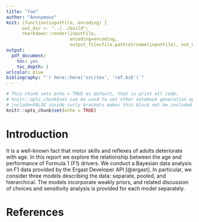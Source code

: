 ```yaml
---
title: "foo"
author: "Anonymous"
knit: (function(inputFile, encoding) { 
      out_dir <- "../../build";
      rmarkdown::render(inputFile,
                        encoding=encoding, 
                        output_file=file.path(dirname(inputFile), out_dir, 'report.pdf')); })
output: 
  pdf_document: 
    toc: yes
    toc_depth: 1
urlcolor: blue
bibliography: "`r here::here('src/tex', 'ref.bib')`"
---
```


```r
# This chunk sets echo = TRUE as default, that is print all code.
# knitr::opts_chunk$set can be used to set other notebook generation options, too.
# include=FALSE inside curly brackets makes this block not be included in the pdf.
knitr::opts_chunk$set(echo = TRUE)
```

# Introduction

It is a well-known fact that motor skills and reflexes of adults deteriorate with age. In this report we explore the relationship between the age and performance of Formula 1 (F1) drivers. We conduct a Bayesian data analysis on F1 data provided by the Ergast Developer API [@ergast]. In particular, we consider three models describing the data: separate, pooled, and hierarchical. The models incorporate weakly priors, and related discussion of choices and sensitivity analysis is provided for each model separately.

# References
